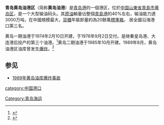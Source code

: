 '''青岛黄岛油港区'''（简称'''黄岛油港'''）是[[青岛港|青岛港]]的一個港区，位於[[中国|中国]][[山東省|山東省]][[青島市|青島市]][[黄岛区|黄岛区]]，是一个大型输油码头。其[[原油|原油]]輸量佔整個[[青島港|青島港]]的40%左右，输油能力達3000万吨，在中國規模最大，[[貨櫃|貨櫃]]年裝卸量約為20餘萬[[標準箱|標準箱]]， 居全國沿海港口第三名{{when}}{{fact}}。

黄岛一期油港于1974年2月10日开建，于1976年9月2日交付。是继秦皇岛港、大连港后投产的第三个油港。<ref>{{Cite book|title=中共山东编年史 第十二卷|last=常|first=连霆|publisher=山东人民出版社|year=2015|isbn=7-209-08861-9|location=济南|pages=14-15}}</ref>黄岛二期油港于1985年10月开建。1989年8月，黄岛油港区油库曾发生[[1989年黄岛油库爆炸事故|爆炸]]。<ref>{{Cite book|title=100次人类大劫难|last=中华工商联合出版社|first=|publisher=中华工商联合出版社|year=1996|isbn=7-80100-250-4|location=北京|pages=141}}</ref>
==参见==
*[[1989年黄岛油库爆炸事故|1989年黄岛油库爆炸事故]]
{{中華人民共和國港口}}
{{Qingdao-stub}}
{{青岛交通}}
[[Category:青岛海运|Category:青岛海运]]
[[category:中国港口|category:中国港口]]